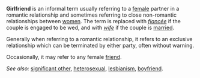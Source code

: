'''Girlfriend''' is an informal term usually referring to a [[female]] partner in a romantic relationship and sometimes referring to close non-romantic relationships between [[woman|women]]. The term is replaced with ''[[fiancée]]'' if the couple is engaged to be wed, and with ''[[wife]]'' if the couple is [[marriage|married]].

Generally when referring to a romantic relationship, it refers to an exclusive relationship which can be terminated by either party, often without warning.

Occasionally, it may refer to any female [[friend]].

''See also:'' [[significant other]], [[heterosexual]], [[lesbianism]], [[boyfriend]].